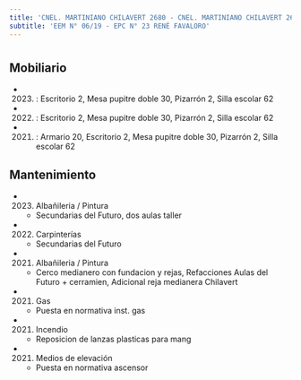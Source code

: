 ```yaml
---
title: 'CNEL. MARTINIANO CHILAVERT 2680 - CNEL. MARTINIANO CHILAVERT 2690'
subtitle: 'EEM N° 06/19 - EPC N° 23 RENÉ FAVALORO'
---
```


#


## Mobiliario

*  (2023) : Escritorio 2, Mesa pupitre doble 30, Pizarrón 2, Silla escolar 62 

*  (2022) : Escritorio 2, Mesa pupitre doble 30, Pizarrón 2, Silla escolar 62 

*  (2021) : Armario 20, Escritorio 2, Mesa pupitre doble 30, Pizarrón 2, Silla escolar 62 





## Mantenimiento

*  (2023) Albañileria / Pintura 
    + Secundarias del Futuro, dos aulas taller

*  (2022) Carpinterías 
    + Secundarias del Futuro

*  (2021) Albañileria / Pintura 
    + Cerco medianero con fundacion y rejas, Refacciones Aulas del Futuro + cerramien, Adicional reja medianera Chilavert

*  (2021) Gas 
    + Puesta en normativa inst. gas

*  (2021) Incendio 
    + Reposicion de lanzas plasticas para mang

*  (2021) Medios de elevación 
    + Puesta en normativa ascensor



